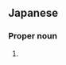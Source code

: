 ==Japanese==
{{ja-kanjitab|てら|い|yomi=k}}

===Proper noun===
{{ja-pos|てらい|proper}}

# {{surname|lang=ja|sort=てらい}}